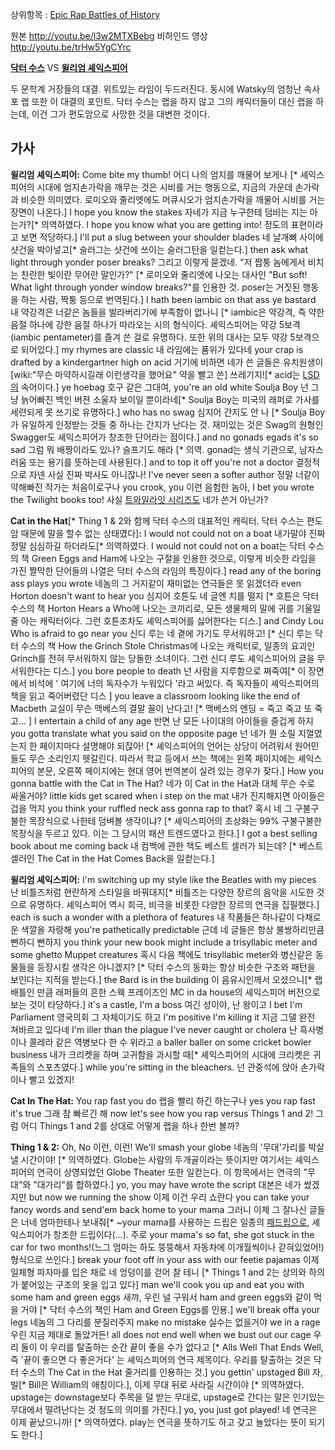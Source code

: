 상위항목 : [[Epic Rap Battles of History]]

{{{#!html
<object width="560" height="315"><param name="movie" value="http://www.youtube.com/v/l3w2MTXBebg?version=3&amp;hl=ko_KR"></param><param name="allowFullScreen" value="true"></param><param name="allowscriptaccess" value="always"></param><embed src="http://www.youtube.com/v/l3w2MTXBebg?version=3&amp;hl=ko_KR" type="application/x-shockwave-flash" width="560" height="315" allowscriptaccess="always" allowfullscreen="true"></embed></object>
}}}
원본 http://youtu.be/l3w2MTXBebg
비하인드 영상 http://youtu.be/trHw5YgCYrc

'''[[닥터 수스]]''' VS '''[[윌리엄 셰익스피어]]'''

두 문학계 거장들의 대결. 위트있는 라임이 두드러진다. 동시에 Watsky의 엄청난 속사포 랩 또한 이 대결의 포인트.
닥터 수스는 랩을 하지 않고 그의 캐릭터들이 대신 랩을 하는데, 이건 그가 편도암으로 사망한 것을 대변한 것이다.

== 가사 ==
'''윌리엄 셰익스피어:'''
Come bite my thumb! 
어디 나의 엄지를 깨물어 보게나 [* 셰익스피어의 시대에 엄지손가락을 깨무는 것은 시비를 거는 행동으로, 지금의 가운데 손가락과 비슷한 의미였다. 로미오와 줄리엣에도 머큐시오가 엄지손가락을 깨물어 시비를 거는 장면이 나온다.]
I hope you know the stakes
자네가 지금 누구한테 덤비는 지는 아는가?[* 의역하였다. I hope you know what you are getting into! 정도의 표현이라고 보면 적당하다.]
I'll put a slug between your shoulder blades
네 날개뼈 사이에 샷건을 박아넣고[* 슬러그는 샷건에 쓰이는 슬러그탄을 일컫는다.]
then ask what light through yonder poser breaks?
그리고 이렇게 묻겠네. "저 짭퉁 놈에게서 비치는 찬란한 빛이란 무어란 말인가?" [* 로미오와 줄리엣에 나오는 대사인 "But soft! What light through yonder window breaks?"를 인용한 것. poser는 거짓된 행동을 하는 사람, 짝퉁 등으로 번역된다.]
I hath been iambic on that ass ye bastard
내 약강격은 너같은 놈들을 발라버리기에 부족함이 없나니 [* iambic은 약강격, 즉 약한 음절 하나에 강한 음절 하나가 따라오는 시의 형식이다. 셰익스피어는 약강 5보격(iambic pentameter)를 즐겨 쓴 걸로 유명하다. 또한 위의 대사는 모두 약강 5보격으로 되어있다.]
my rhymes are classic 
내 라임에는 품위가 있다네
your crap is drafted by a kindergartner high on acid
거기에 비하면 네가 쓴 글들은 유치원생이 [wiki:"무슨 마약하시길래 이런생각을 했어요" 약을 빨고 쓴] 쓰레기지![* acid는 [[LSD]]의 속어이다.]
ye hoebag
호구 같은 그대여,
you're an old white Soulja Boy
넌 그냥 늙어빠진 백인 버젼 소울자 보이일 뿐이라네[* Soulja Boy는 미국의 래퍼로 가사를 세련되게 못 쓰기로 유명하다.]
who has no swag 
심지어 간지도 안 나 [* Soulja Boy가 유일하게 인정받는 것들 중 하나는 간지가 난다는 것. 재미있는 것은 Swag의 원형인 Swagger도 셰익스피어가 창조한 단어라는 점이다.]
and no gonads egads it's so sad 
그럼 뭐 배짱이라도 있나? 슬프기도 해라 [* 의역. gonad는 생식 기관으로, 남자스러움 또는 용기를 뜻하는데 사용된다.]
and to top it off you're not a doctor
결정적으로 자넨 사실 진짜 박사도 아니잖나!
I've never seen a softer author
정말 너같이 약해빠진 작가는 처음이로구나
you crook, you
이런 음험한 놈아,
I bet you wrote the Twilight books too!
사실 [[트와일라잇 시리즈]]도 네가 쓴거 아닌가?


'''Cat in the Hat'''[* Thing 1 & 2와 함께 닥터 수스의 대표적인 캐릭터. 닥터 수스는 편도암 때문에 말을 할수 없는 상태였다]''':'''
I would not could not on a boat
내가말야 진짜 정말 심심하길 하더라도[* 의역하였다. I would not could not on a boat는 닥터 수스의 책 Green Eggs and Ham에 나오는 구절을 인용한 것으로, 이렇게 비슷한 라임을 가진 짤막한 단어들의 나열은 닥터 수스의 라임의 특징이다.]
read any of the boring ass plays you wrote
네놈의 그 거지같이 재미없는 연극들은 못 읽겠더라
even Horton doesn't want to hear you
심지어 호튼도 네 글엔 치를 떨지 [* 호튼은 닥터 수스의 책 Horton Hears a Who에 나오는 코끼리로, 모든 생물체의 말에 귀를 기울일 줄 아는 캐릭터이다. 그런 호튼조차도 셰익스피어를 싫어한다는 디스.]
and Cindy Lou Who is afraid to go near you
신디 루는 네 곁에 가기도 무서워하고! [* 신디 루는 닥터 수스의 책 How the Grinch Stole Christmas에 나오는 캐릭터로, 일종의 요괴인 Grinch를 전혀 무서워하지 않는 당돌한 소녀이다. 그런 신디 루도 셰익스피어의 글을 무서워한다는 디스.]
you bore people to death
넌 사람을 지루함으로 쪄죽여[* 이 장면에서 비석에 ' 여기에 너의 독자수가 누워있다 '라고 써있다. 즉 독자들이 셰익스피어의 책을 읽고 죽어버렸단 디스 ]
you leave a classroom looking like the end of Macbeth
교실이 무슨 맥베스의 결말 꼴이 난다고! [* 맥베스의 엔딩 = 죽고 죽고 또 죽고... ]
I entertain a child of any age
반면 난 모든 나이대의 아이들을 즐겁게 하지
you gotta translate what you said on the opposite page
넌 네가 뭔 소릴 지껄였는지 한 페이지마다 설명해야 되잖아! [* 셰익스피어의 언어는 상당이 어려워서 원어민들도 무슨 소리인지 헷갈린다. 따라서 학교 등에서 쓰는 책에는 왼쪽 페이지에는 셰익스피어의 본문, 오른쪽 페이지에는 현대 영어 번역본이 실려 있는 경우가 잦다.]
How you gonna battle with the Cat in The Hat?
네가 이 Cat in the Hat과 대체 무슨 수로 싸울거야?
little kids get scared when i step on the mat
내가 진지해지면 아이들은 겁을 먹지
you think your ruffled neck ass gonna rap to that?
혹시 네 그 구불구불한 목장식으로 나한테 덤벼볼 생각이냐? [* 셰익스피어의 초상화는 99% 구불구불한 목장식을 두르고 있다. 이는 그 당시의 패션 트렌드였다고 한다.]
I got a best selling book about me coming back
내 컴백에 관한 책도 베스트 셀러가 되는데? [* 베스트 셀러인 The Cat in the Hat Comes Back을 일컫는다.]


'''윌리엄 셰익스피어:'''
I'm switching up my style like the Beatles with my pieces
난 비틀즈처럼 현란하게 스타일을 바꿔대지[* 비틀즈는 다양한 장르의 음악을 시도한 것으로 유명하다. 셰익스피어 역시 희극, 비극을 비롯한 다양한 장르의 연극을 집필했다.]
each is such a wonder with a plethora of features
내 작품들은 하나같이 다채로운 색깔을 자랑해
you're pathetically predictable
근데 네 글들은 항상 불쌍하리만큼 뻔하디 뻔하지
you think your new book might include a trisyllabic meter and some ghetto Muppet creatures
혹시 다음 책에도 trisyllabic meter와 병신같은 동물들을 등장시킬 생각은 아니겠지? [* 닥터 수스의 동화는 항상 비슷한 구조와 패턴을 보인다는 지적을 받는다.]
the Bard is in the building
이 음유시인께서 오셨으니[* 랩배틀인 만큼 래퍼들의 흔한 스웩 프레이즈인 MC in da house의 셰익스피어 버전으로 보는 것이 타당하다.]
it's a castle, I'm a boss
여긴 성이야, 난 왕이고 
I bet I'm Parliament
영국의회 그 자체이기도 하고
I'm positive I'm killing it
지금 그댈 완전 쳐바르고 있다네
I'm iller than the plague I've never caught or cholera
난 흑사병이나 콜레라 같은 역병보다 한 수 위라고
a baller baller on some cricket bowler business
내가 크리켓을 하며 고귀함을 과시할 때[* 셰익스피어의 시대에 크리켓은 귀족들의 스포츠였다.]
while you're sitting in the bleachers.
넌 관중석에 앉아 손가락이나 빨고 있겠지!


'''Cat In The Hat:'''
You rap fast you do
랩을 빨리 하긴 하는구나
yes you rap fast it's true
그래 참 빠르긴 해
now let's see how you rap versus Things 1 and 2!
그럼 어디 Things 1 and 2를 상대로 어떻게 랩을 하나 한번 볼까?

'''Thing 1 & 2:'''
Oh, No
이런, 이런!
We'll smash your globe
네놈의 '무대'가리를 박살낼 시간이야! [* 의역하였다. Globe는 사람의 두개골이라는 뜻이지만 여기서는 셰익스피어의 연극이 상영되었던 Globe Theater 또한 일컫는다. 이 항목에서는 연극의 "무대"와 "대가리"를 합하였다.]
yo, you may have wrote the script 
대본은 네가 썼겠지만
but now we running the show
이제 이건 우리 쇼란다
you can take your fancy words and send'em back home to your mama
그러니 이제 그 잘나신 글들은 너네 엄마한테나 보내줘[* ~your mama를 사용하는 드립은 일종의 [[패드립]]으로, 셰익스피어가 창조한 드립이다(...). 주로 your mama's so fat, she got stuck in the car for two months!(느그 엄마는 하도 뚱뚱해서 자동차에 이개월씩이나 갇혀있었어!) 형식으로 쓰인다.]
break your foot off in your ass with our feetie pajamas
이제 일체형 파자마를 입은 채로 네 엉덩이를 걷어 찰 테니 [* Things 1 and 2는 상의와 하의가 붙어있는 구조의 옷을 입고 있다]
man we'll cook you up and eat you with some ham and green eggs
새꺄, 우린 널 구워서 ham and green eggs와 같이 먹을 거야 [* 닥터 수스의 책인 Ham and Green Eggs를 인용.]
we'll break offa your legs
네놈의 그 다리를 분질러주지
make no mistake 
실수는 없을거야
we in a rage
우린 지금 제대로 돌았거든!
all does not end well when we bust out our cage
우리 둘이 이 우리를 탈출하는 순간 끝이 좋을 수가 없다고 [* Alls Well That Ends Well, 즉 '끝이 좋으면 다 좋은거다' 는 셰익스피어의 연극 제목이다. 우리를 탈출하는 것은 닥터 수스의 The Cat in the Hat 줄거리를 인용하는 것.]
you gettin' upstaged Bill
자, 빌[* Bill은 William의 애칭이다.], 이제 무대 뒤로 사라질 시간이야 [* 의역하였다. upstage는 downstage보다 주목을 덜 받는 무대로, upstage로 간다는 말은 인기있는 무대에서 떨려난다는 것 정도의 의미를 가진다.]
yo, you just got played!
네 연극은 이제 끝났으니까! [* 의역하였다. play는 연극을 뜻하기도 하고 갖고 놀았다는 뜻이 되기도 한다.]
